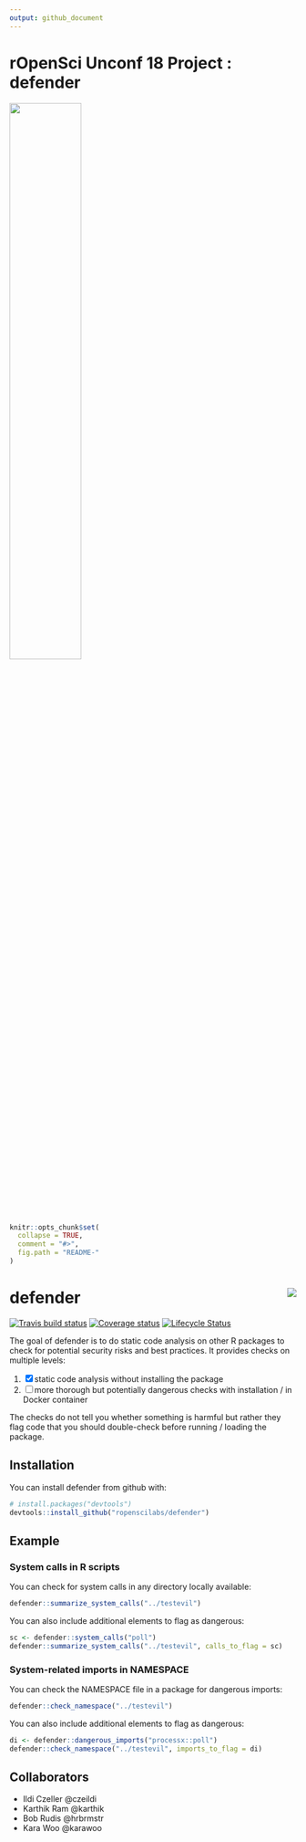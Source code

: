 ```yaml
---
output: github_document
---
```

<!-- README.md is generated from README.Rmd. Please edit that file -->

# rOpenSci Unconf 18 Project : defender

<img src="man/figures/supergb.png" style="width: 50%; height: 50%"/>


```r
knitr::opts_chunk$set(
  collapse = TRUE,
  comment = "#>",
  fig.path = "README-"
)
```

# defender <img src="man/figures/logo.png" align="right"/>

<!-- badges: start -->
[![Travis build status](https://travis-ci.org/ropenscilabs/defender.svg?branch=master)](https://travis-ci.org/ropenscilabs/defender)
[![Coverage status](https://img.shields.io/codecov/c/github/ropenscilabs/defender/master.svg)](https://codecov.io/github/ropenscilabs/defender?branch=master)
[![Lifecycle Status](https://img.shields.io/badge/lifecycle-experimental-orange.svg)](https://www.tidyverse.org/lifecycle/)
<!-- badges: end -->

The goal of defender is to do static code analysis on other R packages to check for potential security risks and best practices. It provides checks on multiple levels:

1. [x] static code analysis without installing the package
2. [ ] more thorough but potentially dangerous checks with installation / in Docker container

The checks do not tell you whether something is harmful but rather they flag code that you should double-check before running / loading the package.

## Installation

You can install defender from github with:

```r
# install.packages("devtools")
devtools::install_github("ropenscilabs/defender")
```

## Example

### System calls in R scripts

You can check for system calls in any directory locally available:

```r
defender::summarize_system_calls("../testevil")
```

You can also include additional elements to flag as dangerous:

```r
sc <- defender::system_calls("poll")
defender::summarize_system_calls("../testevil", calls_to_flag = sc)
```

### System-related imports in NAMESPACE

You can check the NAMESPACE file in a package for dangerous imports:

```r
defender::check_namespace("../testevil")
```
You can also include additional elements to flag as dangerous:

```r
di <- defender::dangerous_imports("processx::poll")
defender::check_namespace("../testevil", imports_to_flag = di)
```

## Collaborators

- Ildi Czeller @czeildi
- Karthik Ram @karthik
- Bob Rudis @hrbrmstr
- Kara Woo @karawoo

